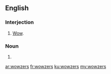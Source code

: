 ==English==

===Interjection===
{{en-interj}}

# {{lb|en|slang}} [[wow|Wow]].

===Noun===
{{head|en|noun plural form}}

# {{plural of|wowzer|lang=en}}

[[ar:wowzers]]
[[fr:wowzers]]
[[ku:wowzers]]
[[my:wowzers]]
